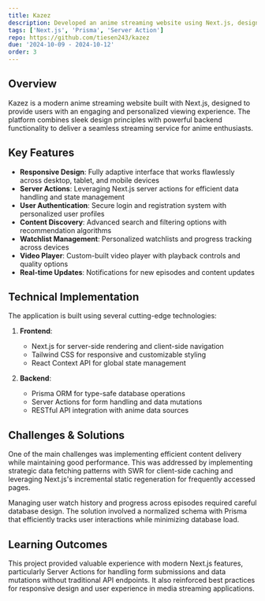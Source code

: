 ```yaml
---
title: Kazez
description: Developed an anime streaming website using Next.js, designed to provide users with an engaging and personalized viewing experience.
tags: ['Next.js', 'Prisma', 'Server Action']
repo: https://github.com/tiesen243/kazez
due: '2024-10-09 - 2024-10-12'
order: 3
---
```


## Overview

Kazez is a modern anime streaming website built with Next.js, designed to provide users with an engaging and personalized viewing experience. The platform combines sleek design principles with powerful backend functionality to deliver a seamless streaming service for anime enthusiasts.

## Key Features

- **Responsive Design**: Fully adaptive interface that works flawlessly across desktop, tablet, and mobile devices
- **Server Actions**: Leveraging Next.js server actions for efficient data handling and state management
- **User Authentication**: Secure login and registration system with personalized user profiles
- **Content Discovery**: Advanced search and filtering options with recommendation algorithms
- **Watchlist Management**: Personalized watchlists and progress tracking across devices
- **Video Player**: Custom-built video player with playback controls and quality options
- **Real-time Updates**: Notifications for new episodes and content updates

## Technical Implementation

The application is built using several cutting-edge technologies:

1. **Frontend**:

   - Next.js for server-side rendering and client-side navigation
   - Tailwind CSS for responsive and customizable styling
   - React Context API for global state management

2. **Backend**:
   - Prisma ORM for type-safe database operations
   - Server Actions for form handling and data mutations
   - RESTful API integration with anime data sources

## Challenges & Solutions

One of the main challenges was implementing efficient content delivery while maintaining good performance. This was addressed by implementing strategic data fetching patterns with SWR for client-side caching and leveraging Next.js's incremental static regeneration for frequently accessed pages.

Managing user watch history and progress across episodes required careful database design. The solution involved a normalized schema with Prisma that efficiently tracks user interactions while minimizing database load.

## Learning Outcomes

This project provided valuable experience with modern Next.js features, particularly Server Actions for handling form submissions and data mutations without traditional API endpoints. It also reinforced best practices for responsive design and user experience in media streaming applications.
